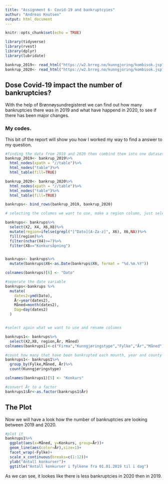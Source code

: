 ---
title: "Assignment 6- Covid-19 and bankruptcyies"
authur: "Andreas Knutsen"
output: html_document
---

```{r setup, include=FALSE}
knitr::opts_chunk$set(echo = TRUE)

library(tidyverse)
library(rvest)
library(dplyr)
library(lubridate)

bankrup_2019<- read_html("https://w2.brreg.no/kunngjoring/kombisok.jsp?datoFra=01.01.2019&datoTil=31.12.2019&id_region=0&id_niva1=51&id_niva2=56&id_bransje1=0")
bankrup_2020<- read_html("https://w2.brreg.no/kunngjoring/kombisok.jsp?datoFra=01.01.2020&datoTil=01.10.2020&id_region=0&id_niva1=51&id_niva2=56&id_bransje1=0")


```



## Dose Covid-19 impact the number of bankruptcies?

With the help of Brønnøysundregisteret we can find out how many bankruptcies there was in 2019 and what have happend in 2020, to see if there has been major changes.

### My codes.

This bit of the report will show you how I worked my way to find a answer to my question.

```{r}

#finding the data from 2019 and 2020 then combind them into one dataset.
bankrup_2019<- bankrup_2019%>%
  html_nodes(xpath = "//table")%>%
  html_nodes("table")%>%
  html_table(fill=TRUE)

bankrup_2020<- bankrup_2020%>%
  html_nodes(xpath = "//table")%>%
  html_nodes("table")%>%
  html_table(fill=TRUE)

bankrups<- bind_rows(bankrup_2019, bankrup_2020)

# selecting the columns we want to use, make a region column, just selecting the firms in X4.

bankrups<- bankrups%>%
  select(X2, X4, X6,X8)%>%
  mutate(region=ifelse(grepl("[^Dato][A-Za-z]", X6), X6,NA))%>%
  fill(region)%>%
  filter(nchar(X4)>=7)%>%
  filter(X8=="Konkursåpning")


bankrups<- bankrups%>%
  mutate(bankrups$X6<-as.Date(bankrups$X6, format = "%d.%m.%Y"))

colnames(bankrups)[6] <- "Dato"

#seperate the date variable
bankrups<-bankrups %>%
  mutate(
    dates2=ymd(Dato),
    År=year(dates2),
    Måned=month(dates2),
    Dag=day(dates2)
  )


#select again what we want to use and rename columns

bankrups1<- bankrups%>%
  select(X2,X8, region,År, Måned)
colnames(bankrups1)<-c("Firma","Kunngjøringstype","Fylke","År","Måned")

#count how many that have been bankrupted each mounth, year and county
bankrups1<- bankrups1%>%
  group_by(Fylke,Måned, År)%>%
  count(Kunngjøringstype)

colnames(bankrups1)[5] <- "Konkurs"

#convert År to a factor
bankrups1$År<-as.factor(bankrups1$År)


```

## The Plot

Now we will have a look how the number of bankruptcies are looking between 2019 and 2020.

```{r,message = FALSE, warrning= FALSE}
#plot it
bankrups1%>%
  ggplot(aes(x=Måned, y=Konkurs, group=År))+
  geom_line(aes(color=År),size=1)+
  facet_wrap(~Fylke)+
  scale_x_continuous(breaks=c(1:12))+
  ylab("Antall konkurser")+
  ggtitle("Antall konkurser i fylkene fra 01.01.2019 til i dag")
```


As we can see, it lookes like there is less bankruptcies in 2020 then in 2019. 